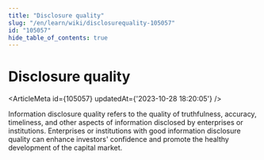 ```yaml
---
title: "Disclosure quality"
slug: "/en/learn/wiki/disclosurequality-105057"
id: "105057"
hide_table_of_contents: true
---
```



# Disclosure quality

<ArticleMeta id={105057} updatedAt={'2023-10-28 18:20:05'} />
<div className='border-solid border-b border-t-0 my-4 border-[var(--ifm-color-gray-300)]' />

Information disclosure quality refers to the quality of truthfulness, accuracy, timeliness, and other aspects of information disclosed by enterprises or institutions. Enterprises or institutions with good information disclosure quality can enhance investors' confidence and promote the healthy development of the capital market.
